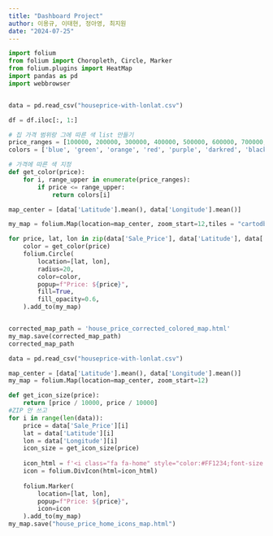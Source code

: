 ```yaml
---
title: "Dashboard Project"
author: 이용규, 이태현, 정아영, 최지원
date: "2024-07-25"
---
```


```python
import folium
from folium import Choropleth, Circle, Marker
from folium.plugins import HeatMap
import pandas as pd
import webbrowser


data = pd.read_csv("houseprice-with-lonlat.csv")

df = df.iloc[:, 1:]

# 집 가격 범위랑 그에 따른 색 list 만들기 
price_ranges = [100000, 200000, 300000, 400000, 500000, 600000, 700000, float('inf')]
colors = ['blue', 'green', 'orange', 'red', 'purple', 'darkred', 'black', 'grey']

# 가격에 따른 색 지정 
def get_color(price):
    for i, range_upper in enumerate(price_ranges):
        if price <= range_upper:
            return colors[i]

map_center = [data['Latitude'].mean(), data['Longitude'].mean()]

my_map = folium.Map(location=map_center, zoom_start=12,tiles = "cartodbpositron")

for price, lat, lon in zip(data['Sale_Price'], data['Latitude'], data['Longitude']):
    color = get_color(price)
    folium.Circle(
        location=[lat, lon],
        radius=20,
        color=color,
        popup=f"Price: ${price}",
        fill=True,
        fill_opacity=0.6,
    ).add_to(my_map)


corrected_map_path = 'house_price_corrected_colored_map.html'
my_map.save(corrected_map_path)
corrected_map_path
```

```python

data = pd.read_csv("houseprice-with-lonlat.csv")

map_center = [data['Latitude'].mean(), data['Longitude'].mean()]
my_map = folium.Map(location=map_center, zoom_start=12)

def get_icon_size(price):
    return [price / 10000, price / 10000]
#ZIP 안 쓰고
for i in range(len(data)):
    price = data['Sale_Price'][i]
    lat = data['Latitude'][i]
    lon = data['Longitude'][i]
    icon_size = get_icon_size(price)
    
    icon_html = f'<i class="fa fa-home" style="color:#FF1234;font-size:{icon_size[0]}px;"></i>'
    icon = folium.DivIcon(html=icon_html)
    
    folium.Marker(
        location=[lat, lon],
        popup=f"Price: ${price}",
        icon=icon
    ).add_to(my_map)
my_map.save("house_price_home_icons_map.html")
```



